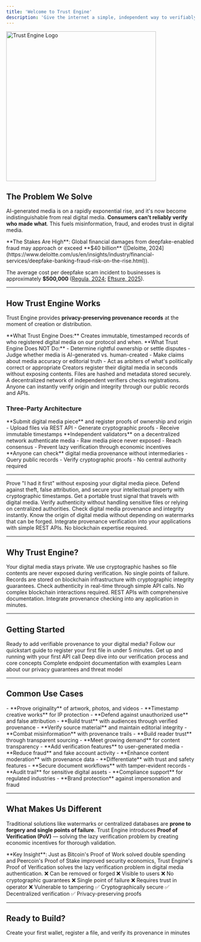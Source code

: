 ```yaml
---
title: 'Welcome to Trust Engine'
description: 'Give the internet a simple, independent way to verifiably see who registered a piece of digital media and when.'
---
```


<img
  className="mx-auto"
  src="/New-TE-logo.png"
  alt="Trust Engine Logo"
  width="400"
/>

## The Problem We Solve

AI-generated media is on a rapidly exponential rise, and it's now become indistinguishable from real digital media. **Consumers can't reliably verify who made what**. This fuels misinformation, fraud, and erodes trust in digital media.

<Warning>
**The Stakes Are High**: Global financial damages from deepfake-enabled fraud may approach or exceed **$40 billion** ([Deloitte, 2024](https://www.deloitte.com/us/en/insights/industry/financial-services/deepfake-banking-fraud-risk-on-the-rise.html)). 

The average cost per deepfake scam incident to businesses is approximately **$500,000** ([Regula, 2024](https://regulaforensics.com/blog/impact-of-deepfakes-on-idv-regula-survey/); [Eftsure, 2025](https://www.eftsure.com/statistics/deepfake-statistics/)).
</Warning>

---

## How Trust Engine Works

Trust Engine provides **privacy-preserving <Tooltip tip="A record of who registered digital media on our protocol and when - establishing a connection between the registrant and their claimed digital media piece">provenance</Tooltip> records** at the moment of creation or distribution.

<Info>
**What Trust Engine Does:** Creates immutable, timestamped records of who registered digital media on our protocol and when.
</Info>

<Warning>
**What Trust Engine Does NOT Do:**
- Determine rightful ownership or settle disputes
- Judge whether media is AI-generated vs. human-created  
- Make claims about media accuracy or editorial truth
- Act as arbiters of what's politically correct or appropriate
</Warning>

<Steps>
  <Step title="Register">
    Creators register their digital media in seconds without exposing contents. Files are hashed and metadata stored securely.
  </Step>
  <Step title="Verify">
    A decentralized network of independent verifiers checks registrations.
  </Step>
  <Step title="Confirm">
    Anyone can instantly verify origin and integrity through our public records and APIs.
  </Step>
</Steps>

### Three-Party Architecture

<Tabs>
  <Tab title="Creators">
    **Submit digital media piece** and register proofs of ownership and origin
    - Upload files via REST API
    - Generate cryptographic proofs
    - Receive immutable timestamps
  </Tab>
  
  <Tab title="Verifiers">
    **Independent validators** on a decentralized network authenticate media
    - Raw media piece never exposed
    - Reach consensus
    - Prevent lazy verification through economic incentives
  </Tab>
  
  <Tab title="Public Verification">
    **Anyone can check** digital media provenance without intermediaries
    - Query public records
    - Verify cryptographic proofs
    - No central authority required
  </Tab>
</Tabs>

---

<CardGroup cols={2}>
  <Card title="For Creators/Publishers" icon="user-pen">
    Prove "I had it first" without exposing your digital media piece. Defend against theft, false attribution, and secure your intellectual property with cryptographic timestamps.
  </Card>
  
  <Card title="For Platforms & Publishers" icon="building">
    Get a portable trust signal that travels with digital media. Verify authenticity without handling sensitive files or relying on centralized authorities.
  </Card>
  
  <Card title="For Consumers" icon="shield-check">
    Check digital media provenance and integrity instantly. Know the origin of digital media without depending on watermarks that can be forged.
  </Card>
  
  <Card title="For Developers" icon="code">
    Integrate provenance verification into your applications with simple REST APIs. No blockchain expertise required.
  </Card>
</CardGroup>

---

## Why Trust Engine?

<AccordionGroup>
  <Accordion title="Privacy-First Design">
    Your digital media stays private. We use cryptographic hashes so file contents are never exposed during verification.
  </Accordion>

  <Accordion title="Decentralized & Tamper-Proof">
    No single points of failure. Records are stored on blockchain infrastructure with cryptographic integrity guarantees.
  </Accordion>

  <Accordion title="Instant Verification">
    Check authenticity in real-time through simple API calls. No complex blockchain interactions required.
  </Accordion>

  <Accordion title="Developer-Friendly">
    REST APIs with comprehensive documentation. Integrate provenance checking into any application in minutes.
  </Accordion>
</AccordionGroup>

---

## Getting Started

<Info>
Ready to add verifiable provenance to your digital media? Follow our quickstart guide to register your first file in under 5 minutes.
</Info>

<CardGroup cols={2}>
  <Card title="Quickstart Guide" icon="rocket" href="/quickstart">
    Get up and running with your first API call
  </Card>
  
  <Card title="How Verification Works" icon="magnifying-glass" href="/how-it-works">
    Deep dive into our verification process and core concepts
  </Card>
  
  <Card title="API Reference" icon="code" href="/api-reference/introduction">
    Complete endpoint documentation with examples
  </Card>
  
  <Card title="Security & Privacy" icon="shield-halved" href="/security">
    Learn about our privacy guarantees and threat model
  </Card>
</CardGroup>

---

## Common Use Cases

<Tabs>
  <Tab title="Creators/Publishers">
    - **Prove originality** of artwork, photos, and videos
    - **Timestamp creative works** for IP protection  
    - **Defend against unauthorized use** and false attribution
    - **Build trust** with audiences through verified provenance
  </Tab>
  
  <Tab title="News & Media">
    - **Verify source material** and maintain editorial integrity
    - **Combat misinformation** with provenance trails
    - **Build reader trust** through transparent sourcing
    - **Meet growing demand** for content transparency
  </Tab>
  
  <Tab title="Platforms & Apps">
    - **Add verification features** to user-generated media
    - **Reduce fraud** and fake account activity
    - **Enhance content moderation** with provenance data
    - **Differentiate** with trust and safety features
  </Tab>
  
  <Tab title="Enterprise">
    - **Secure document workflows** with tamper-evident records
    - **Audit trail** for sensitive digital assets
    - **Compliance support** for regulated industries
    - **Brand protection** against impersonation and fraud
  </Tab>
</Tabs>

---

## What Makes Us Different

Traditional solutions like watermarks or centralized databases are **prone to forgery and single points of failure**. Trust Engine introduces **Proof of Verification (PoV)** — solving the lazy verification problem by creating economic incentives for thorough validation.

<Tip>
**Key Insight**: Just as Bitcoin's Proof of Work solved double spending and Peercoin's Proof of Stake improved security economics, Trust Engine's Proof of Verification solves the lazy verification problem in digital media authentication.
</Tip>

<CardGroup cols={3}>
  <Card title="Watermarks" icon="droplet">
    ❌ Can be removed or forged  
    ❌ Visible to users  
    ❌ No cryptographic guarantees
  </Card>
  
  <Card title="Centralized DBs" icon="database">
    ❌ Single point of failure  
    ❌ Requires trust in operator  
    ❌ Vulnerable to tampering
  </Card>
  
  <Card title="Trust Engine" icon="shield-check">
    ✅ Cryptographically secure  
    ✅ Decentralized verification  
    ✅ Privacy-preserving proofs
  </Card>
</CardGroup>

---

## Ready to Build?

<Card title="Start with our Quickstart" icon="play" href="/quickstart">
  Create your first wallet, register a file, and verify its provenance in minutes
</Card>